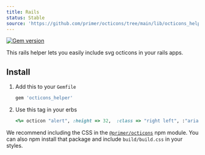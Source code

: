```yaml
---
title: Rails
status: Stable
source: 'https://github.com/primer/octicons/tree/main/lib/octicons_helper'
---
```


[![Gem version](https://img.shields.io/gem/v/octicons_helper.svg)](https://rubygems.org/gems/octicons_helper)

This rails helper lets you easily include svg octicons in your rails apps.

## Install

1. Add this to your `Gemfile`

    ```rb
    gem 'octicons_helper'
    ```

3. Use this tag in your erbs

    ```rb
    <%= octicon "alert", :height => 32,  :class => "right left", :"aria-label" => "hi" %>
    ```

We recommend including the CSS in the [`@primer/octicons`](/packages/javascript) npm module. You can also npm install that package and include `build/build.css` in your styles.
